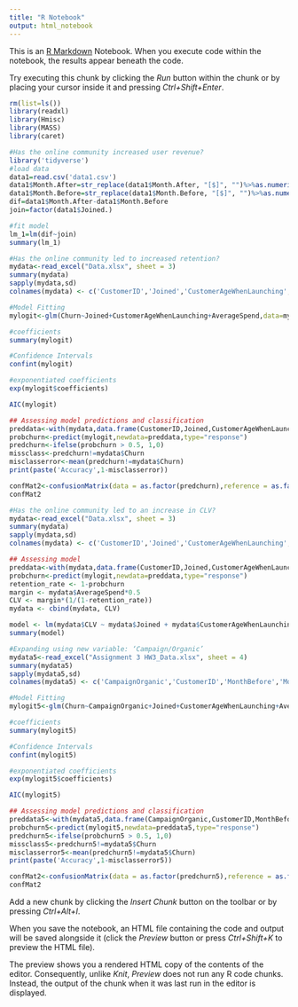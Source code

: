 ```yaml
---
title: "R Notebook"
output: html_notebook
---
```


This is an [R Markdown](http://rmarkdown.rstudio.com) Notebook. When you execute code within the notebook, the results appear beneath the code. 

Try executing this chunk by clicking the *Run* button within the chunk or by placing your cursor inside it and pressing *Ctrl+Shift+Enter*. 

```r
rm(list=ls())
library(readxl)
library(Hmisc)
library(MASS)
library(caret)
```


```r
#Has the online community increased user revenue?
library('tidyverse')
#load data
data1=read.csv('data1.csv')
data1$Month.After=str_replace(data1$Month.After, "[$]", "")%>%as.numeric()
data1$Month.Before=str_replace(data1$Month.Before, "[$]", "")%>%as.numeric()
dif=data1$Month.After-data1$Month.Before
join=factor(data1$Joined.)

#fit model
lm_1=lm(dif~join)
summary(lm_1)
```


```r
#Has the online community led to increased retention? 
mydata<-read_excel("Data.xlsx", sheet = 3)
summary(mydata)
sapply(mydata,sd)
colnames(mydata) <- c('CustomerID','Joined','CustomerAgeWhenLaunching','Churn','AverageSpend')

#Model Fitting
mylogit<-glm(Churn~Joined+CustomerAgeWhenLaunching+AverageSpend,data=mydata,family=binomial(link="logit"))

#coefficients
summary(mylogit)

#Confidence Intervals
confint(mylogit)

#exponentiated coefficients
exp(mylogit$coefficients)

AIC(mylogit)

## Assessing model predictions and classification
preddata<-with(mydata,data.frame(CustomerID,Joined,CustomerAgeWhenLaunching,AverageSpend))
probchurn<-predict(mylogit,newdata=preddata,type="response")
predchurn<-ifelse(probchurn > 0.5, 1,0)
missclass<-predchurn!=mydata$Churn
misclasserror<-mean(predchurn!=mydata$Churn)
print(paste('Accuracy',1-misclasserror))

confMat2<-confusionMatrix(data = as.factor(predchurn),reference = as.factor(mydata$Churn),positive = "1")
confMat2
```


```r
#Has the online community led to an increase in CLV?
mydata<-read_excel("Data.xlsx", sheet = 3)
summary(mydata)
sapply(mydata,sd)
colnames(mydata) <- c('CustomerID','Joined','CustomerAgeWhenLaunching','Churn','AverageSpend')

## Assessing model
preddata<-with(mydata,data.frame(CustomerID,Joined,CustomerAgeWhenLaunching,AverageSpend))
probchurn<-predict(mylogit,newdata=preddata,type="response")
retention_rate <- 1-probchurn
margin <- mydata$AverageSpend*0.5
CLV <- margin*(1/(1-retention_rate))
mydata <- cbind(mydata, CLV)

model <- lm(mydata$CLV ~ mydata$Joined + mydata$CustomerAgeWhenLaunching + mydata$AverageSpend)
summary(model)
```


```r
#Expanding using new variable: ‘Campaign/Organic’
mydata5<-read_excel("Assignment 3 HW3_Data.xlsx", sheet = 4)
summary(mydata5)
sapply(mydata5,sd)
colnames(mydata5) <- c('CampaignOrganic','CustomerID','MonthBefore','MonthAfter','CustomerAgeWhenLaunching','Joined','Churn','AverageSpend')

#Model Fitting
mylogit5<-glm(Churn~CampaignOrganic+Joined+CustomerAgeWhenLaunching+AverageSpend,data=mydata5,family=binomial(link="logit"))

#coefficients
summary(mylogit5)

#Confidence Intervals
confint(mylogit5)

#exponentiated coefficients
exp(mylogit5$coefficients)

AIC(mylogit5)

## Assessing model predictions and classification
preddata5<-with(mydata5,data.frame(CampaignOrganic,CustomerID,MonthBefore,MonthAfter,CustomerAgeWhenLaunching,Joined,AverageSpend))
probchurn5<-predict(mylogit5,newdata=preddata5,type="response")
predchurn5<-ifelse(probchurn5 > 0.5, 1,0)
missclass5<-predchurn5!=mydata5$Churn
misclasserror5<-mean(predchurn5!=mydata5$Churn)
print(paste('Accuracy',1-misclasserror5))

confMat2<-confusionMatrix(data = as.factor(predchurn5),reference = as.factor(mydata5$Churn),positive = "1")
confMat2
```

Add a new chunk by clicking the *Insert Chunk* button on the toolbar or by pressing *Ctrl+Alt+I*.

When you save the notebook, an HTML file containing the code and output will be saved alongside it (click the *Preview* button or press *Ctrl+Shift+K* to preview the HTML file).

The preview shows you a rendered HTML copy of the contents of the editor. Consequently, unlike *Knit*, *Preview* does not run any R code chunks. Instead, the output of the chunk when it was last run in the editor is displayed.
